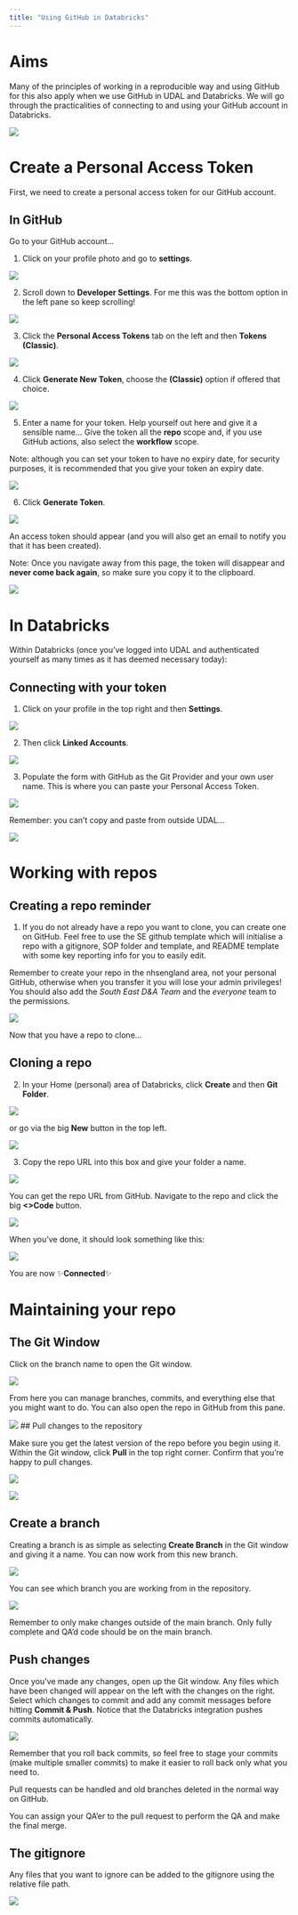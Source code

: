 ```yaml
---
title: "Using GitHub in Databricks"
---
```


# Aims

Many of the principles of working in a reproducible way and using GitHub for this also apply when we use GitHub in UDAL and Databricks. We will go through the practicalities of connecting to and using your GitHub account in Databricks.

![](https://media2.giphy.com/media/v1.Y2lkPTc5MGI3NjExZ2NxNDAxazQzNmRmb2R6NGdlM2d1azRpbDhlNWZlaXNkMmJ2Y2J5byZlcD12MV9pbnRlcm5hbF9naWZfYnlfaWQmY3Q9Zw/11thnyggFkrmmc/giphy.gif){fig-align="center"}

# Create a Personal Access Token

First, we need to create a personal access token for our GitHub account. 

## In GitHub 

Go to your GitHub account...

1.  Click on your profile photo and go to **settings**.

![](pics/databricks-pat-1.png)

2.  Scroll down to **Developer Settings**. For me this was the bottom option in the left pane so keep scrolling!

![](pics/databricks-pat-2.png)

3.  Click the **Personal Access Tokens** tab on the left and then **Tokens (Classic)**.

![](pics/databricks-pat-3.png)

4.  Click **Generate New Token**, choose the **(Classic)** option if offered that choice.

![](pics/databricks-pat-4.png)

5.  Enter a name for your token. Help yourself out here and give it a sensible name... Give the token all the **repo** scope and, if you use GitHub actions, also select the **workflow** scope.

::: callout-tip
Note: although you can set your token to have no expiry date, for security purposes, it is recommended that you give your token an expiry date.
:::

![](pics/databricks-pat-5.png)

6.  Click **Generate Token**.

![](pics/databricks-pat-6.png)

An access token should appear (and you will also get an email to notify you that it has been created).

::: callout-important
Note: Once you navigate away from this page, the token will disappear and **never come back again**, so make sure you copy it to the clipboard.
:::

![](pics/databricks-pat-7.png)

# In Databricks

Within Databricks (once you've logged into UDAL and authenticated yourself as many times as it has deemed necessary today):

## Connecting with your token

1.  Click on your profile in the top right and then **Settings**.

![](pics/databricks-db-1.png)

2.  Then click **Linked Accounts**.

![](pics/databricks-db-2.png)

3.  Populate the form with GitHub as the Git Provider and your own user name. This is where you can paste your Personal Access Token.

![](pics/databricks-db-3.png)

::: callout-tip
Remember: you can't copy and paste from outside UDAL...
:::

![](https://media.giphy.com/media/v1.Y2lkPTc5MGI3NjExcjVlNTlqaGhlOXF1b29la3d2bHdhcmwzOGp2MXRjbGV5aHp0b3N0dyZlcD12MV9naWZzX3NlYXJjaCZjdD1n/MIjrTt2chAJzF2fzL5/giphy.gif){fig-align="center"}

# Working with repos

## Creating a repo reminder

1.  If you do not already have a repo you want to clone, you can create one on GitHub. Feel free to use the SE github template which will initialise a repo with a gitignore, SOP folder and template, and README template with some key reporting info for you to easily edit.

::: callout-important 
Remember to create your repo in the nhsengland area, not your personal GitHub, otherwise when you transfer it you will lose your admin privileges! You should also add the *South East D&A Team* and the *everyone* team to the permissions.
:::

![](pics/databricks-template-1.png)

Now that you have a repo to clone...

## Cloning a repo

2. In your Home (personal) area of Databricks, click **Create** and then **Git Folder**. 

![](pics/databricks-git-1.png)

or go via the big **New** button in the top left. 

![](pics/databricks-git-2.png)

3. Copy the repo URL into this box and give your folder a name. 

![](pics/databricks-git-3.png)

You can get the repo URL from GitHub. Navigate to the repo and click the big **<>Code** button. 

![](pics/databricks-git-4.png)

When you've done, it should look something like this:

![](pics/databricks-git-5.png)

You are now ✨**Connected**✨

# Maintaining your repo

## The Git Window

Click on the branch name to open the Git window.

![](pics/databricks-git-6.png)

From here you can manage branches, commits, and everything else that you might want to do. You can also open the repo in GitHub from this pane.

![](pics/databricks-git-7.png)
## Pull changes to the repository

Make sure you get the latest version of the repo before you begin using it. Within the Git window, click **Pull** in the top right corner. Confirm that you're happy to pull changes.

![](pics/databricks-git-8.png)

![](pics/databricks-git-9.png)

## Create a branch

Creating a branch is as simple as selecting **Create Branch** in the Git window and giving it a name. You can now work from this new branch. 

![](pics/databricks-git-10.png)

You can see which branch you are working from in the repository. 

![](pics/databricks-git-11.png)

::: callout-tip
Remember to only make changes outside of the main branch. Only fully complete and QA'd code should be on the main branch. 
:::

## Push changes

Once you've made any changes, open up the Git window. Any files which have been changed will appear on the left with the changes on the right. Select which changes to commit and add any commit messages before hitting **Commit & Push**. Notice that the Databricks integration pushes commits automatically. 

![](pics/databricks-git-12.png)

::: callout-tip
Remember that you roll back commits, so feel free to stage your commits (make multiple smaller commits) to make it easier to roll back only what you need to.
:::

Pull requests can be handled and old branches deleted in the normal way on GitHub. 

::: callout-tip
You can assign your QA'er to the pull request to perform the QA and make the final merge.
:::

## The gitignore

Any files that you want to ignore can be added to the gitignore using the relative file path.

![](pics/databricks-gitignore-1.png)